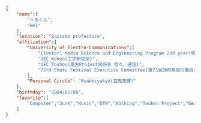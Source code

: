 ---
---

```json title="AboutMe.json" frame="terminal"
{
    "name":[
        "へるくん",
        "Hel"
    ],
    "location": "Saitama prefecture",
    "affiliation":{
        "University of Electro-Communications":[
            "Cluster1 Media Science and Engineering Program 2nd year(情報理工学域1類 メディア情報学プログラム 2年)",
            "UEC Koken(工学研究部)",
            "UEC Touhou(東方Project同好会 電々。通信)",
            "73rd Chofu Festival Executive Committee(第73回調布祭実行委員会)"
        ],
        "Personal Circle": "Hyakkiyakyo(百鬼夜響)"
    },
    "birthday": "2004/02/06",
    "favorite":[
        "Computer","Junk","Music","DTM","Walking","Touhou Project","Genshin"
    ]
}
```